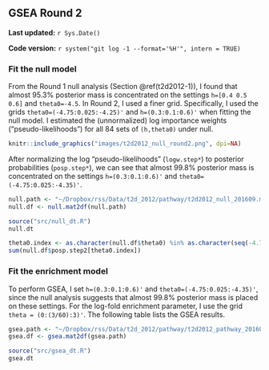 ## GSEA Round 2 {#t2d2012-2}

**Last updated:** `r Sys.Date()`

**Code version:** `r system("git log -1 --format='%H'", intern = TRUE)`

### Fit the null model

From the Round 1 null analysis (Section \@ref(t2d2012-1)), I found that almost 95.3% posterior mass is concentrated on the settings `h=[0.4 0.5 0.6]` and `theta0=-4.5`. In Round 2, I used a finer grid. Specifically, I used the grids `theta0=(-4.75:0.025:-4.25)'` and `h=(0.3:0.1:0.6)'` when fitting the null model. I estimated the (unnormalized) log importance weights ("pseudo-likelihoods") for all 84 sets of `(h,theta0)` under null.

```r
knitr::include_graphics("images/t2d2012_null_round2.png", dpi=NA)
```

After normalizing the log "pseudo-likelihoods" (`logw.step*`) to posterior probabilities (`posp.step*`), we can see that almost 99.8% posterior mass is concentrated on the settings `h=(0.3:0.1:0.6)'` and `theta0=(-4.75:0.025:-4.35)'`.
```r
null.path <- "~/Dropbox/rss/Data/t2d_2012/pathway/t2d2012_null_201609.mat"
null.df <- null.mat2df(null.path)
```

```r
source("src/null_dt.R")
null.dt
```

```r
theta0.index <- as.character(null.df$theta0) %in% as.character(seq(-4.75,-4.35,by=0.025)) 
sum(null.df$posp.step2[theta0.index]) 
```

### Fit the enrichment model

To perform GSEA, I set `h=(0.3:0.1:0.6)'` and `theta0=(-4.75:0.025:-4.35)'`, since the null analysis suggests that almost 99.8% posterior mass is placed on these settings. For the log-fold enrichment parameter, I use the grid `theta = (0:(3/60):3)'`. The following table lists the GSEA results. 
```r
gsea.path <- "~/Dropbox/rss/Data/t2d_2012/pathway/t2d2012_pathway_201609.mat"
gsea.df <- gsea.mat2df(gsea.path) 
```

```r
source("src/gsea_dt.R")
gsea.dt
```


